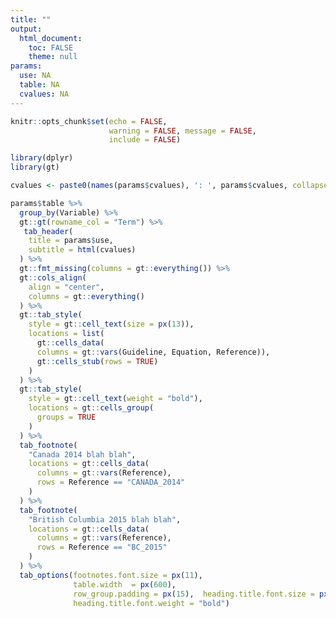 ```yaml
---
title: ""
output:
  html_document:
    toc: FALSE
    theme: null
params:
  use: NA
  table: NA
  cvalues: NA
---
```

```r
knitr::opts_chunk$set(echo = FALSE, 
                      warning = FALSE, message = FALSE,
                      include = FALSE)

library(dplyr)
library(gt)
```

```r
cvalues <- paste0(names(params$cvalues), ': ', params$cvalues, collapse = "<br>") 
```
 
```r
params$table %>%
  group_by(Variable) %>% 
  gt::gt(rowname_col = "Term") %>%
   tab_header(
    title = params$use,
    subtitle = html(cvalues)
  ) %>%
  gt::fmt_missing(columns = gt::everything()) %>%
  gt::cols_align(
    align = "center",
    columns = gt::everything()
  ) %>%
  gt::tab_style(
    style = gt::cell_text(size = px(13)),
    locations = list(
      gt::cells_data(
      columns = gt::vars(Guideline, Equation, Reference)),
      gt::cells_stub(rows = TRUE)
    )
  ) %>%
  gt::tab_style(
    style = gt::cell_text(weight = "bold"),
    locations = gt::cells_group(
      groups = TRUE
    )
  ) %>%
  tab_footnote(
    "Canada 2014 blah blah",
    locations = gt::cells_data(
      columns = gt::vars(Reference),
      rows = Reference == "CANADA_2014"
    )
  ) %>%
  tab_footnote(
    "British Columbia 2015 blah blah",
    locations = gt::cells_data(
      columns = gt::vars(Reference),
      rows = Reference == "BC_2015"
    )
  ) %>%
  tab_options(footnotes.font.size = px(11),
              table.width  = px(600),
              row_group.padding = px(15),  heading.title.font.size = px(18),
              heading.title.font.weight = "bold")
```



